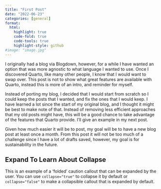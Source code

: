 ```yaml
---
title: "First Post"
date: "2022-06-23"
categories: [general]
format: 
  html:
    highlight: true
    code-fold: true
    code-tools: true
    highlight-style: github
#image: "image.jpg"
---
```


I originally had a blog via Blogdown, however, for a while I have wanted an option that was more agnostic to what language I wanted to use. Once I discovered Quarto, like many other people, I know that I would want to swap over. This post is not to show what great features are available with Quarto, instead this is more of an intro, and reminder for myself.

Instead of porting my blog, I decided that I would start from scratch so I could keep the posts that I wanted, and fix the ones that I would keep. I have learned a lot since the start of my original blog, and I thought it might be best to make note of that. Instead of removing less efficient approaches that my old posts might have, this will be a good chance to take advantage of the features that Quarto provide. I’ll give an example in my next post.

Given how much easier it will be to post, my goal will be to have a new blog post at least once a month. From this post it will not be too much of a challenge since I have a lot of drafts saved, however, my goal is for sustainability in the future.

:::{.callout-caution collapse="true"}
## Expand To Learn About Collapse

This is an example of a 'folded' caution callout that can be expanded by the user. You can use `collapse="true"` to collapse it by default or `collapse="false"` to make a collapsible callout that is expanded by default.
:::